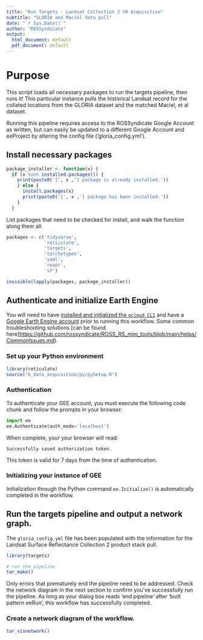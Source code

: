 ```yaml
---
title: "Run Targets - Landsat Collection 2 SR Acquisition"
subtitle: "GLORIA and Maciel data pull"
date: "`r Sys.Date()`"
author: "ROSSyndicate"
output:
  html_document: default
  pdf_document: default
---
```


# Purpose

This script loads all necessary packages to run the targets pipeline, then runs it! This particular instance pulls the historical Landsat record for the collated locations from the GLORIA dataset and the matched Maciel, et al dataset.

Running this pipeline requires access to the ROSSyndicate Google Account as written, but can easily be updated to a different Google Account and eeProject by altering the config file ('gloria_config.yml').

## Install necessary packages

```r
package_installer <- function(x) {
  if (x %in% installed.packages()) {
    print(paste0('{', x ,'} package is already installed.'))
    } else {
      install.packages(x)
      print(paste0('{', x ,'} package has been installed.'))
    }
  }
```

List packages that need to be checked for install, and walk the function along them all.

```r
packages <- c('tidyverse',
              'reticulate',
              'targets',
              'tarchetypes',
              'yaml',
              'readr',
              'sf')

invisible(lapply(packages, package_installer))
```

## Authenticate and initialize Earth Engine

You will need to have [installed and initialized the `gcloud CLI`](https://cloud.google.com/sdk/docs/install) and have a [Google Earth Engine account](https://code.earthengine.google.com/register) prior to running this workflow. Some common troubleshooting solutions [can be found here]<https://github.com/rossyndicate/ROSS_RS_mini_tools/blob/main/helps/CommonIssues.md>).

### Set up your Python environment

```r
library(reticulate)
source("b_data_acquisition/py/pySetup.R")
```

### Authentication

To authenticate your GEE account, you must execute the following code chunk and follow the prompts in your browser:

```python
import ee
ee.Authenticate(auth_mode='localhost')
```

When complete, your your browser will read:

`Successfully saved authorization token.`

This token is valid for 7 days from the time of authentication.

### Initializing your instance of GEE

Initialization through the Python command `ee.Initialize()` is automatically completed in the workflow.

## Run the targets pipeline and output a network graph.

The `gloria_config.yml` file has been populated with the information for the Landsat Surface Reflectance Collection 2 product stack pull.

```r
library(targets)

# run the pipeline
tar_make()
```

Only errors that prematurely end the pipeline need to be addressed. Check the network diagram in the next section to confirm you've successfully run the pipeline. As long as your dialog box reads 'end pipeline' after 'built pattern eeRun', this workflow has successfully completed.

### Create a network diagram of the workflow.

```r
tar_visnetwork()
```
